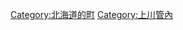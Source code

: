 {{Commonscat|Shimokawa, Hokkaido}}
{{Catmore}}

{{DEFAULTSORT:Shimokawa}}
[[Category:北海道的町|Category:北海道的町]]
[[Category:上川管內|Category:上川管內]]